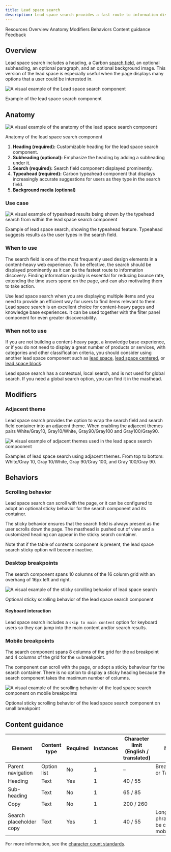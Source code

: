 ```yaml
---
title: Lead space search
description: Lead space search provides a fast route to information discovery by including a prominent search option in the lead space. As the search is always positioned at the top, it is discoverable by users the moment they land on the page.
---
```




<ComponentDescription name="Lead space search" type="layout" />

<AnchorLinks>

<AnchorLink>Resources</AnchorLink>
<AnchorLink>Overview</AnchorLink>
<AnchorLink>Anatomy</AnchorLink>
<AnchorLink>Modifiers</AnchorLink>
<AnchorLink>Behaviors</AnchorLink>
<AnchorLink>Content guidance</AnchorLink>
<AnchorLink>Feedback</AnchorLink>

</AnchorLinks>

<ResourceLinks name="Lead space search" type="layout" />

## Overview

Lead space search includes a heading, a Carbon [search field](https://carbondesignsystem.com/components/search/usage/), an optional subheading, an optional paragraph, and an optional background image. This version of the lead space is especially useful when the page displays many options that a user could be interested in.

![A visual example of the Lead space search component](../../images/component/lead-space-search/lead-space-search-default.jpg)

<Caption>Example of the lead space search component</Caption>

## Anatomy

![A visual example of the anatomy of the lead space search component](../../images/component/lead-space-search/lead-space-search-anatomy.jpg)

<Caption>Anatomy of the lead space search component</Caption>

1. **Heading (required):** Customizable heading for the lead space search component.
2. **Subheading (optional):** Emphasize the heading by adding a subheading under it.
3. **Search (required):** Search field component displayed prominently.
4. **Typeahead (required):** Carbon typeahead component that displays increasingly accurate suggestions for users as they type in the search field.
5. **Background media (optional)**

### Use case

![A visual example of typeahead results being shown by the typehead search from within the lead space search component](../../images/component/lead-space-search/lead-space-search-usecase.jpg)

<Caption>
  Example of lead space search, showing the typeahead feature. Typeahead
  suggests results as the user types in the search field.
</Caption>

### When to use

The search field is one of the most frequently used design elements in a content-heavy web experience. To be effective, the search should be displayed prominently as it can be the fastest route to information discovery. Finding information quickly is essential for reducing bounce rate, extending the time users spend on the page, and can also motivating them to take action.

Use lead space search when you are displaying multiple items and you need to provide an efficient way for users to find items relevant to them. Lead space search is an excellent choice for content-heavy pages and knowledge base experiences. It can be used together with the filter panel component for even greater discoverability.

### When not to use

If you are not building a content-heavy page, a knowledge base experience, or if you do not need to display a great number of products or services, with categories and other classification criteria, you should consider using another lead space component such as [lead space](../components/leadspace), [lead space centered](../components/lead-space), or [lead space block](../components/lead-space-block).

Lead space search has a contextual, local search, and is not used for global search. If you need a global search option, you can find it in the masthead.

## Modifiers

### Adjacent theme

Lead space search provides the option to wrap the search field and search field container into an adjacent theme. When enabling the adjacent themes pairs White/Gray10, Gray10/White, Gray90/Gray100 and Gray100/Gray90.

![A visual example of adjacent themes used in the lead space search compoonent](../../images/component/lead-space-search/lead-space-search-variant-adjacent-themes.jpg)

<Caption>
  Examples of lead space search using adjacent themes. From top to bottom:
  White/Gray 10, Gray 10/White, Gray 90/Gray 100, and Gray 100/Gray 90.
</Caption>

## Behaviors

### Scrolling behavior

Lead space search can scroll with the page, or it can be configured to adopt an optional sticky behavior for the search component and its container.

The sticky behavior ensures that the search field is always present as the user scrolls down the page. The masthead is pushed out of view and a customized heading can appear in the sticky search container.

Note that if the table of contents component is present, the lead space search sticky option will become inactive.

### Desktop breakpoints

The search component spans 10 columns of the 16 column grid with an overhang of 16px left and right.

![A visual example of the sticky scrolling behavior of lead space search](../../images/component/lead-space-search/lead-space-search--behaviour-desktop.gif)

<Caption>
  Optional sticky scrolling behavior of the lead space search component
</Caption>

#### Keyboard interaction

Lead space search includes a `skip to main content` option for keyboard users so they can jump into the main content and/or search results.

### Mobile breakpoints

The search component spans 8 columns of the grid for the `md` breakpoint and 4 columns of the grid for the `sm` breakpoint.

The component can scroll with the page, or adopt a sticky behaviour for the search container. There is no option to display a sticky heading because the search component takes the maximum number of columns.

<Row>

<Column colMd={4} colLg={8}>

![A visual example of the scrolling behavior of the lead space search component on mobile breakpoints](../../images/component/lead-space-search/lead-space-search--behaviour-mobile.gif)

<Caption>
  Optional sticky scrolling behavior of the lead space search component on small
  breakpoint
</Caption>

</Column>

</Row>

## Content guidance

| Element                 | Content type | Required | Instances | Character limit <br/>(English / translated) | Notes                                    |
| ----------------------- | ------------ | -------- | --------- | ------------------------------------------- | ---------------------------------------- |
| Parent navigation       | Option list  | No       | 1         | –                                           | Breadcrumbs or Tag group.                |
| Heading                 | Text         | Yes      | 1         | 40 / 55                                     |                                          |
| Sub-heading             | Text         | No       | 1         | 65 / 85                                     |                                          |
| Copy                    | Text         | No       | 1         | 200 / 260                                   |                                          |
| Search placeholder copy | Text         | Yes      | 1         | 40 / 55                                     | Longer phrases may be cut off on mobile. |

For more information, see the [character count standards](https://www.ibm.com/standards/carbon/guidelines/content#character-count-standards).

<ComponentFooter name="Lead space search" type="layout" />
